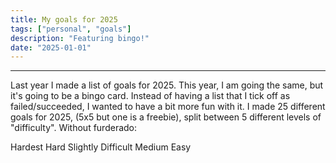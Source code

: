```yaml
---
title: My goals for 2025
tags: ["personal", "goals"]
description: "Featuring bingo!"
date: "2025-01-01"
---
```



---

Last year I made a list of goals for 2025. This year, I am going the same,
but it's going to be a bingo card. Instead of having a list that I tick off
as failed/succeeded, I wanted to have a bit more fun with it. I made 25 different
goals for 2025, (5x5 but one is a freebie), split between 5 different levels
of "difficulty". Without furderado:

<BingoCard/>

<div class="flex flex-wrap gap-4 justify-center mt-4 text-sm">
  <span class="inline-flex items-center gap-2">
    <span class="w-4 h-4 inline-block bg-red-200 dark:bg-red-800/60 rounded"></span>
    Hardest
  </span>
  <span class="inline-flex items-center gap-2">
    <span class="w-4 h-4 inline-block bg-orange-200 dark:bg-orange-800/60 rounded"></span>
    Hard
  </span>
  <span class="inline-flex items-center gap-2">
    <span class="w-4 h-4 inline-block bg-yellow-200 dark:bg-yellow-800/60 rounded"></span>
    Slightly Difficult
  </span>
  <span class="inline-flex items-center gap-2">
    <span class="w-4 h-4 inline-block bg-green-200 dark:bg-green-800/60 rounded"></span>
    Medium
  </span>
  <span class="inline-flex items-center gap-2">
    <span class="w-4 h-4 inline-block bg-blue-200 dark:bg-blue-800/60 rounded"></span>
    Easy
  </span>
</div>
